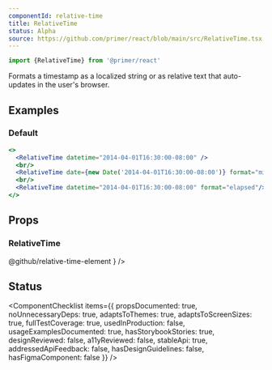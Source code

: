 ```yaml
---
componentId: relative-time
title: RelativeTime
status: Alpha
source: https://github.com/primer/react/blob/main/src/RelativeTime.tsx
---
```


```js
import {RelativeTime} from '@primer/react'
```

Formats a timestamp as a localized string or as relative text that auto-updates in the user's browser.

## Examples

### Default

```jsx live
<>
  <RelativeTime datetime="2014-04-01T16:30:00-08:00" />
  <br/>
  <RelativeTime date={new Date('2014-04-01T16:30:00-08:00')} format="micro" tense="past"/>
  <br/>
  <RelativeTime datetime="2014-04-01T16:30:00-08:00" format="elapsed"/>
</>
```

## Props

### RelativeTime

<PropsTable>
  <PropsTableRow
    name="datetime"
    type="string"
    description="An ISO8601 time represeting the time"
  />
  <PropsTableRow
    name="date"
    type="string"
    description="Instead of passing the `datetime`, it is possible to pass a full `Date` object into the `date` prop"
  />
  <PropsTableRow
    name="format"
    type="'auto' | 'micro' | 'elapsed' | string"
    defaultValue="'auto'"
    description="The format with which to display the time"
  />
  <PropsTableRow
    name="tense"
    type="'auto' | 'past' | 'future'"
    defaultValue="'auto'"
    description="The tense to use when displaying a relative time"
  />
  <PropsTableRow
    name="precision"
    type="'year' | 'month' | 'day' | 'hour' | 'minute' | 'second'"
    defaultValue="'second'"
    description="The precision to use when displaying an elapsed time"
  />
  <PropsTableRow
    name="threshold"
    type="string"
    defaultValue="'P30D'"
    description="The threshold (ISO8601 duration) to display relative dates within"
  />
  <PropsTableRow
    name="prefix"
    type="string"
    defaultValue="'on'"
    description="The prefix to use when displaying a localised (non relative) date"
  />
  <PropsTableRow
    name="second"
    type="'numeric' | '2-digit'"
    description="The format with which to render seconds"
  />
  <PropsTableRow
    name="minute"
    type="'numeric' | '2-digit'"
    description="The format with which to render minutes"
  />
  <PropsTableRow
    name="hour"
    type="'numeric' | '2-digit'"
    description="The format with which to render hours"
  />
  <PropsTableRow
    name="weekday"
    type="'short' | 'long' | 'narrow'"
    description="The format with which to render weekdays"
  />
  <PropsTableRow
    name="day"
    type="'numeric' | '2-digit'"
    description="The format with which to render days"
  />
  <PropsTableRow
    name="month"
    type="'numeric' | '2-digit' | 'short' | 'long' | 'narrow'"
    description="The format with which to render months"
  />
  <PropsTableRow
    name="year"
    type="'numeric' | '2-digit'"
    description="The format with which to render years"
  />
  <PropsTableRow
    name="timeZoneName"
    type="'long' | 'short' | 'shortOffset' | 'longOffset' | 'shortGeneric' | 'longGeneric'"
    description="The format with which to render the time zone"
  />
  <PropsTableBasePropRows
    elementType="relative-time"
    refType="RelativeTimeElement"
    passthroughPropsLink={
      <Link href="https://github.com/github/relative-time-element/">@github/relative-time-element</Link>
    }
  />
</PropsTable>

## Status

<ComponentChecklist
  items={{
    propsDocumented: true,
    noUnnecessaryDeps: true,
    adaptsToThemes: true,
    adaptsToScreenSizes: true,
    fullTestCoverage: true,
    usedInProduction: false,
    usageExamplesDocumented: true,
    hasStorybookStories: true,
    designReviewed: false,
    a11yReviewed: false,
    stableApi: true,
    addressedApiFeedback: false,
    hasDesignGuidelines: false,
    hasFigmaComponent: false
  }}
/>
